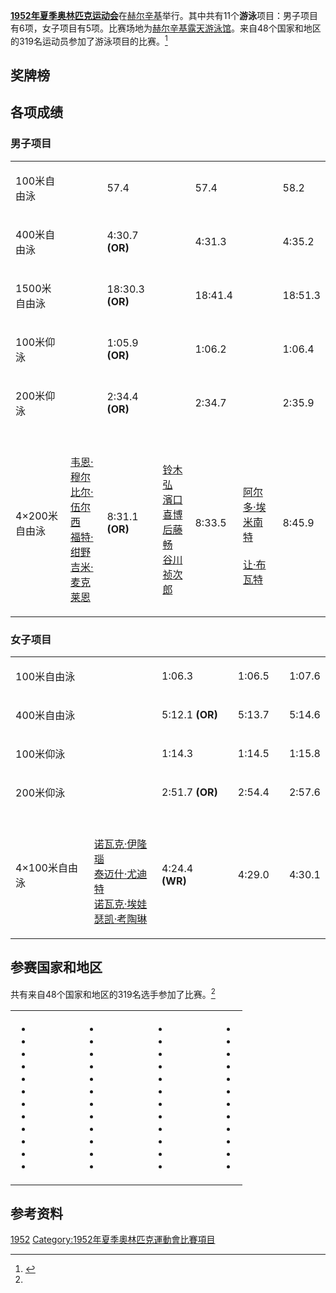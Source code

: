 '''[[1952年夏季奥林匹克运动会|1952年夏季奥林匹克运动会]]'''在[[赫尔辛基|赫尔辛基]]举行。其中共有11个'''游泳'''项目：男子项目有6项，女子项目有5项。比赛场地为[[赫尔辛基露天游泳馆|赫尔辛基露天游泳馆]]。来自48个国家和地区的319名运动员参加了游泳项目的比赛。<ref name="SportsRef">{{cite web |url=http://www.sports-reference.com/olympics/summer/1952/SWI/ |title=Swimming at the 1952 Helsinki Summer Games |accessdate=20 September 2016 |work=Sports Reference |archive-url=https://web.archive.org/web/20081226221244/http://www.sports-reference.com/olympics/summer/1952/SWI/ |archive-date=2008-12-26 |dead-url=yes }}</ref>

==奖牌榜==
{{Medals table
 | caption        = 
 | host           = 
 | flag_template  = FlagIOCteam
 | event          = 1952年夏季
 | team           = 代表团
 | gold_USA = 4 | silver_USA = 2 | bronze_USA = 3
 | gold_HUN = 4 | silver_HUN = 2 | bronze_HUN = 1
 | gold_FRA = 1 | silver_FRA = 1 | bronze_FRA = 1
 | gold_AUS = 1 | silver_AUS = 0 | bronze_AUS = 0
 | gold_RSA = 1 | silver_RSA = 0 | bronze_RSA = 0
 | gold_JPN = 0 | silver_JPN = 3 | bronze_JPN = 0
 | gold_NED = 0 | silver_NED = 3 | bronze_NED = 0
 | gold_SWE = 0 | silver_SWE = 0 | bronze_SWE = 2
 | gold_BRA = 0 | silver_BRA = 0 | bronze_BRA = 1
 | gold_GBR = 0 | silver_GBR = 0 | bronze_GBR = 1
 | gold_NZL = 0 | silver_NZL = 0 | bronze_NZL = 1
 | gold_GER = 0 | silver_GER = 0 | bronze_GER = 1
}}

==各项成绩==

===男子项目===
{| {{MedalistTable|type=项目|columns=2}}
|-
| 100米自由泳
| {{FlagIOCmedalist|[[克拉克·斯科尔斯|克拉克·斯科尔斯]]|USA|1952年夏季}} || 57.4
| {{FlagIOCmedalist|[[铃木弘|铃木弘]]|JPN|1952年夏季}} || 57.4
| {{FlagIOCmedalist|[[约兰·拉松|约兰·拉松]]|SWE|1952年夏季}} || 58.2
|-
| 400米自由泳
| {{FlagIOCmedalist|[[让·布瓦特|让·布瓦特]]|FRA|1952年夏季}} || 4:30.7 '''(OR)'''
| {{FlagIOCmedalist|[[福特·绀野|福特·绀野]]|USA|1952年夏季}} || 4:31.3
| {{FlagIOCmedalist|[[佩尔-奥洛夫·厄斯特兰德|佩尔-奥洛夫·厄斯特兰德]]|SWE|1952年夏季}} || 4:35.2
|-
| 1500米自由泳
| {{FlagIOCmedalist|[[福特·绀野|福特·绀野]]|USA|1952年夏季}} || 18:30.3 '''(OR)'''
| {{FlagIOCmedalist|[[桥爪四郎|桥爪四郎]]|JPN|1952年夏季}} || 18:41.4
| {{FlagIOCmedalist|{{tsl|en|Tetsuo Okamoto}}|BRA|1952年夏季}} || 18:51.3
|-
| 100米仰泳
| {{FlagIOCmedalist|{{tsl|en|Yoshi Oyakawa}}|USA|1952年夏季}} || 1:05.9 '''(OR)'''
| {{FlagIOCmedalist|[[吉尔贝·博宗|吉尔贝·博宗]]|FRA|1952年夏季}} || 1:06.2
| {{FlagIOCmedalist|{{tsl|en|Jack Taylor (swimmer)|Jack Taylor}}|USA|1952年夏季}} || 1:06.4
|-
| 200米仰泳
| {{FlagIOCmedalist|[[约翰·戴维斯_(游泳运动员)|约翰·戴维斯]]|AUS|1952年夏季}} || 2:34.4 '''(OR)'''
| {{FlagIOCmedalist|{{tsl|en|Bowen Stassforth}}|USA|1952年夏季}} || 2:34.7
| {{FlagIOCmedalist|[[赫伯特·克莱因|赫伯特·克莱因]]|GER|1952年夏季}} || 2:35.9
|-
| 4×200米自由泳
| {{FlagIOCteam|USA|1952年夏季}}<br />[[韦恩·穆尔|韦恩·穆尔]]<br />[[比尔·伍尔西|比尔·伍尔西]]<br />[[福特·绀野|福特·绀野]]<br />[[吉米·麦克莱恩|吉米·麦克莱恩]] || 8:31.1 '''(OR)'''
| {{FlagIOCteam|JPN|1952年夏季}}<br />[[铃木弘|铃木弘]]<br />[[濱口喜博|濱口喜博]]<br />[[后藤畅|后藤畅]]<br />[[谷川祯次郎|谷川祯次郎]] || 8:33.5
| {{FlagIOCteam|FRA|1952年夏季}}<br />{{tsl|en|Joseph Bernardo}}<br />[[阿尔多·埃米南特|阿尔多·埃米南特]]<br />{{tsl|en|Alexandre Jany}}<br />[[让·布瓦特|让·布瓦特]] || 8:45.9
|}

===女子项目===
{| {{MedalistTable|type=项目|columns=2}}
|-
| 100米自由泳
| {{FlagIOCmedalist|[[瑟凯·考陶琳|瑟凯·考陶琳]]|HUN|1952年夏季}} || 1:06.3
| {{FlagIOCmedalist|{{tsl|en|Hannie Termeulen}}|NED|1952年夏季}} || 1:06.5
| {{FlagIOCmedalist|[[泰迈什·尤迪特|泰迈什·尤迪特]]|HUN|1952年夏季}} || 1:07.6
|-
| 400米自由泳
| {{FlagIOCmedalist|[[真格·沃莱里娅|真格·沃莱里娅]]|HUN|1952年夏季}} || 5:12.1 '''(OR)'''
| {{FlagIOCmedalist|[[诺瓦克·埃娃|诺瓦克·埃娃]]|HUN|1952年夏季}} || 5:13.7
| {{FlagIOCmedalist|{{tsl|en|Evelyn Kawamoto}}|USA|1952年夏季}} || 5:14.6
|-
| 100米仰泳
| {{FlagIOCmedalist|[[琼·哈里森|琼·哈里森]]|RSA|1952年夏季}} || 1:14.3
| {{FlagIOCmedalist|{{tsl|en|Geertje Wielema}}|NED|1952年夏季}} || 1:14.5
| {{FlagIOCmedalist|{{tsl|en|Jean Stewart}}|NZL|1952年夏季}} || 1:15.8
|-
| 200米仰泳
| {{FlagIOCmedalist|[[塞凯伊·埃娃|塞凯伊·埃娃]]|HUN|1952年夏季}} || 2:51.7 '''(OR)'''
| {{FlagIOCmedalist|[[诺瓦克·埃娃|诺瓦克·埃娃]]|HUN|1952年夏季}} || 2:54.4
| {{FlagIOCmedalist|{{tsl|en|Elenor Gordon}}|GBR|1952年夏季}} || 2:57.6
|-
| 4×100米自由泳
| {{FlagIOCteam|HUN|1952年夏季}}<br />[[诺瓦克·伊隆瑙|诺瓦克·伊隆瑙]]<br />[[泰迈什·尤迪特|泰迈什·尤迪特]]<br />[[诺瓦克·埃娃|诺瓦克·埃娃]]<br />[[瑟凯·考陶琳|瑟凯·考陶琳]] || 4:24.4 '''(WR)'''
| {{FlagIOCteam|NED|1952年夏季}}<br />{{tsl|en|Marie-Louise Linssen-Vaessen}}<br />{{tsl|en|Koosje van Voorn}}<br />{{tsl|en|Hannie Termeulen}}<br />{{tsl|en|Irma Heijting-Schuhmacher}} || 4:29.0
| {{FlagIOCteam|USA|1952年夏季}}<br />{{tsl|en|Jackie LaVine}}<br />{{tsl|en|Marilee Stepan}}<br />{{tsl|en|Jody Alderson}}<br />{{tsl|en|Evelyn Kawamoto}} || 4:30.1
|}

==参赛国家和地区==
共有来自48个国家和地区的319名选手参加了比赛。<ref name="SportsRef"/>

{|
|
* {{flagIOC|ARG|1952年夏季|7}}
* {{flagIOC|AUS|1952年夏季|10}}
* {{flagIOC|AUT|1952年夏季|3}}
* {{flagIOC|BEL|1952年夏季|10}}
* {{flagIOC|BER|1952年夏季|2}}
* {{flagIOC|BRA|1952年夏季|12}}
* {{flagIOC|CAN|1952年夏季|9}}
* {{flagIOC|CHI|1952年夏季|1}}
* {{flagIOC|CHN|1952年夏季|1}}
* {{flagIOC|CUB|1952年夏季|2}}
* {{flagIOC|TCH|1952年夏季|4}}
* {{flagIOC|DEN|1952年夏季|9}}
|width=50|
|valign=top|
* {{flagIOC|EGY|1952年夏季|3}}
* {{flagIOC|FIN|1952年夏季|13}}
* {{flagIOC|FRA|1952年夏季|16}}
* {{flagIOC|GER|1952年夏季|9}}
* {{flagIOC|GBR|1952年夏季|21}}
* {{flagIOC|GUA|1952年夏季|1}}
* {{flagIOC|HKG|1952年夏季|4}}
* {{flagIOC|HUN|1952年夏季|15}}
* {{flagIOC|IND|1952年夏季|5}}
* {{flagIOC|INA|1952年夏季|1}}
* {{flagIOC|ISR|1952年夏季|1}}
* {{flagIOC|ITA|1952年夏季|10}}
|width=50|
|valign=top|
* {{flagIOC|JPN|1952年夏季|22}}
* {{flagIOC|LUX|1952年夏季|1}}
* {{flagIOC|MEX|1952年夏季|8}}
* {{flagIOC|NED|1952年夏季|13}}
* {{flagIOC|NZL|1952年夏季|2}}
* {{flagIOC|NOR|1952年夏季|3}}
* {{flagIOC|PAK|1952年夏季|2}}
* {{flagIOC|PHI|1952年夏季|1}}
* {{flagIOC|POL|1952年夏季|7}}
* {{flagIOC|POR|1952年夏季|4}}
* {{flagIOC|ROU|1952年夏季|1}}
* {{flagIOC|SAA|1952年夏季|1}}
|width=50|
|valign=top|
* {{flagIOC|SIN|1952年夏季|1}}
* {{flagIOC|RSA|1952年夏季|6}}
* {{flagIOC|VNM|1952年夏季|1}}
* {{flagIOC|URS|1952年夏季|18}}
* {{flagIOC|ESP|1952年夏季|3}}
* {{flagIOC|SRI|1952年夏季|1}}
* {{flagIOC|SWE|1952年夏季|12}}
* {{flagIOC|SUI|1952年夏季|8}}
* {{flagIOC|USA|1952年夏季|30}}
* {{flagIOC|URU|1952年夏季|1}}
* {{flagIOC|VEN|1952年夏季|1}}
* {{flagIOC|YUG|1952年夏季|3}}
|}

==参考资料==
{{reflist}}

{{奥林匹克运动会游泳比赛}}

{{DEFAULTSORT:Swimming At The 1952 Summer Olympics}}
[[Category:奥林匹克运动会游泳比赛|1952]]
[[Category:1952年夏季奧林匹克運動會比賽項目|Category:1952年夏季奧林匹克運動會比賽項目]]
